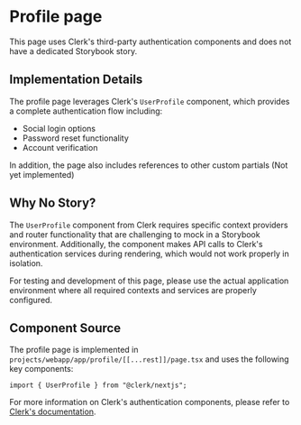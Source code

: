 <Meta title="Profile Page" />

# Profile page

This page uses Clerk's third-party authentication components and does not have a dedicated Storybook story.

## Implementation Details

The profile page leverages Clerk's `UserProfile` component, which provides a complete authentication flow including:

- Social login options
- Password reset functionality
- Account verification

In addition, the page also includes references to other custom partials (Not yet implemented)

## Why No Story?

The `UserProfile` component from Clerk requires specific context providers and router functionality that are challenging to mock in a Storybook environment. Additionally, the component makes API calls to Clerk's authentication services during rendering, which would not work properly in isolation.

For testing and development of this page, please use the actual application environment where all required contexts and services are properly configured.

## Component Source

The profile page is implemented in `projects/webapp/app/profile/[[...rest]]/page.tsx` and uses the following key components:

```tsx
import { UserProfile } from "@clerk/nextjs";
```

For more information on Clerk's authentication components, please refer to [Clerk's documentation](https://clerk.com/docs).